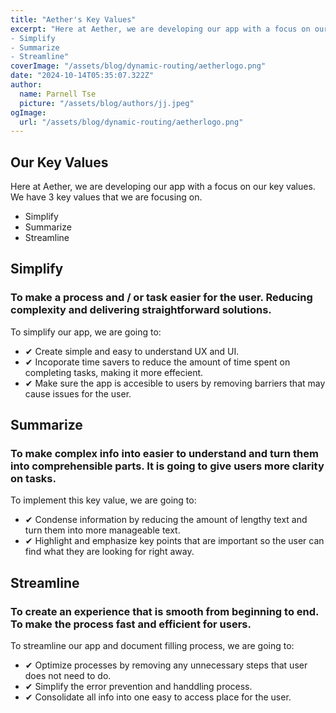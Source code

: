 ```yaml
---
title: "Aether's Key Values"
excerpt: "Here at Aether, we are developing our app with a focus on our key values. We have 3 key values that we are focusing on.
- Simplify
- Summarize
- Streamline"
coverImage: "/assets/blog/dynamic-routing/aetherlogo.png"
date: "2024-10-14T05:35:07.322Z"
author:
  name: Parnell Tse
  picture: "/assets/blog/authors/jj.jpeg"
ogImage:
  url: "/assets/blog/dynamic-routing/aetherlogo.png"
---
```


## Our Key Values

Here at Aether, we are developing our app with a focus on our key values. We have 3 key values that we are focusing on.
- Simplify
- Summarize
- Streamline


## Simplify
### To make a process and / or task easier for the user. Reducing complexity and delivering straightforward solutions.

To simplify our app, we are going to:
- ✔ Create simple and easy to understand UX and UI.
- ✔ Incoporate time savers to reduce the amount of time spent on completing tasks, making it more       effecient.
- ✔ Make sure the app is accesible to users by removing barriers that may cause issues for the user.

## Summarize
### To make complex info into easier to understand and turn them into comprehensible parts. It is going to give users more clarity on tasks.

To implement this key value, we are going to:
- ✔ Condense information by reducing the amount of lengthy text and turn them into more manageable text.
- ✔ Highlight and emphasize key points that are important so the user can find what they are looking for right away.

## Streamline
### To create an experience that is smooth from beginning to end. To make the process fast and efficient for users.

To streamline our app and document filling process, we are going to:
- ✔ Optimize processes by removing any unnecessary steps that user does not need to do.
- ✔ Simplify the error prevention and handdling process.
- ✔ Consolidate all info into one easy to access place for the user.

